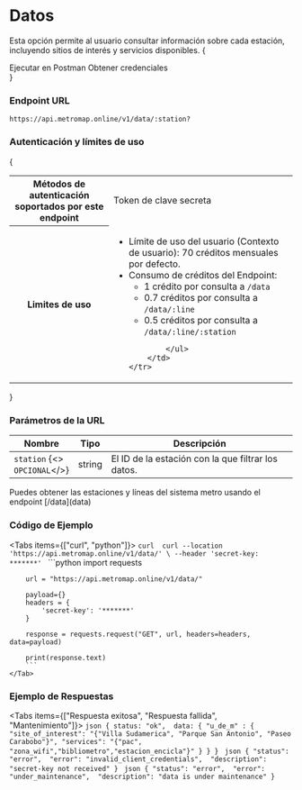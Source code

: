 
# Datos

Esta opción permite al usuario consultar información sobre cada estación, incluyendo sitios de interés y servicios disponibles.
{<div className="row">

<Link className="btn default" href="https://god.gw.postman.com/run-collection/15715400-004293d1-b81b-47f9-8a41-bdacd691c661?action=collection%2Ffork&collection-url=entityId%3D15715400-004293d1-b81b-47f9-8a41-bdacd691c661%26entityType%3Dcollection%26workspaceId%3D48faf861-de30-4c02-87b9-3867c52a87c8" target="_blank">Ejecutar en Postman</Link>
<Link className="btn default" href="credenciales">Obtener credenciales</Link>
</div>}

### Endpoint URL

`https://api.metromap.online/v1/data/:station?`

### Autenticación y límites de uso

{

<table>
    <tr>
        <th>Métodos de autenticación soportados por este<br/>endpoint</th>
        <td><Link className="contrast" href="../comenzar/credenciales">Token de clave secreta</Link></td>
    </tr>
    <tr>
        <th>Limites de uso</th>
        <td>
            <ul>
            <li>Límite de uso del usuario (Contexto de usuario): 70 créditos
            mensuales por defecto. 
            </li>
            <li>Consumo de créditos del Endpoint:
            <ul>
                <li>1 crédito por consulta a <code>/data</code>
                </li>
                <li>0.7 créditos por consulta a <code>/data/:line</code>
                </li>
                <li>0.5 créditos por consulta a <code>/data/:line/:station</code>
                </li>
                </ul>
            </li>

            </ul>
        </td>
    </tr>

</table>

}

### Parámetros de la URL

| Nombre    | Tipo   | Descripción                                                                                               |
| --------- | ------ | --------------------------------------------------------------------------------------------------------- |   
| `station` {<><br/><code className="opt docs">OPCIONAL</code></>} | string | El ID de la estación con la que filtrar los datos. |


<Callout emoji="💡" type="info">
  Puedes obtener las estaciones y líneas del sistema metro usando el endpoint [/data](data)
</Callout>

### Código de Ejemplo

<Tabs items={["curl", "python"]}>
    <Tab>
        ```curl 
        curl --location 'https://api.metromap.online/v1/data/' \
        --header 'secret-key: *******'
        ```
    </Tab>
    <Tab>
        ```python 
        import requests

        url = "https://api.metromap.online/v1/data/"

        payload={}
        headers = {
            'secret-key': '*******'
        }

        response = requests.request("GET", url, headers=headers, data=payload)

        print(response.text)
        ```
    </Tab>

</Tabs>

### Ejemplo de Respuestas

<Tabs items={["Respuesta exitosa", "Respuesta fallida", "Mantenimiento"]}>
    <Tab>
    ```json
    {
        status: "ok", 
        data: {
            "u_de_m" : {
                "site_of_interest": "{"Villa Sudamerica", "Parque San Antonio", "Paseo Carabobo"}",
                "services": "{"pac", "zona_wifi","bibliometro","estacion_encicla"}"
            }
        }
    }
    ```
    </Tab>
    <Tab>
    ```json
    {
        "status": "error", 
        "error": "invalid_client_credentials", 
        "description": "secret-key not received"
    }
    ```
    </Tab>
    <Tab>
    ```json
    {
        "status": "error", 
        "error": "under_maintenance", 
        "description": "data is under maintenance"
    }
    ```
    </Tab>
</Tabs>